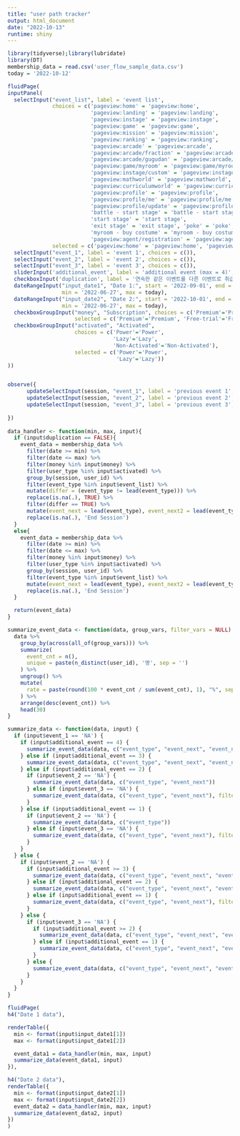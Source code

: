 ```yaml
---
title: "user path tracker"
output: html_document
date: "2022-10-13"
runtime: shiny
---
```


```r
library(tidyverse);library(lubridate)
library(DT)
membership_data = read.csv('user_flow_sample_data.csv')
today = '2022-10-12'

```

```r
fluidPage(
inputPanel(
  selectInput("event_list", label = 'event list', 
              choices = c('pageview:home' = 'pageview:home', 
                          'pageview:landing' = 'pageview:landing',
                          'pageview:instage' = 'pageview:instage', 
                          'pageview:game' = 'pageview:game',
                          'pageview:mission' = 'pageview:mission', 
                          'pageview:ranking' = 'pageview:ranking', 
                          'pageview:arcade' = 'pageview:arcade', 
                          'pageview:arcade/fraction' = 'pageview:arcade/fraction', 
                          'pageview:arcade/gugudan' = 'pageview:arcade/gugudan', 
                          'pageview:game/myroom' = 'pageview:game/myroom',
                          'pageview:instage/custom' = 'pageview:instage/custom', 
                          'pageview:mathworld' = 'pageview:mathworld',
                          'pageview:curriculumworld' = 'pageview:curriculumworld', 
                          'pageview:profile' = 'pageview:profile',
                          'pageview:profile/me' = 'pageview:profile/me', 
                          'pageview:profile/update' = 'pageview:profile/update',
                          'battle - start stage' = 'battle - start stage',
                          'start stage' = 'start stage', 
                          'exit stage' = 'exit stage', 'poke' = 'poke', 
                          'myroom - buy costume' = 'myroom - buy costume',
                          'pageview:agent/registration' = 'pageview:agent/registration'),
              selected = c('pageview:home' = 'pageview:home', 'pageview:mission' = 'pageview:mission'), multiple = TRUE),
  selectInput("event_1", label = 'event 1', choices = c()),
  selectInput("event_2", label = 'event 2', choices = c()),
  selectInput("event_3", label = 'event 3', choices = c()),
  sliderInput('additional_event', label = 'additional event (max = 4)', min = 1, max = 4, value = 1),
  checkboxInput('duplication', label = '연속한 같은 이벤트를 다른 이벤트로 취급', value = TRUE),
  dateRangeInput("input_date1", "Date 1:", start = '2022-09-01', end = '2022-09-30', 
                 min = '2022-06-27', max = today),
  dateRangeInput("input_date2", "Date 2:", start = '2022-10-01', end = today, 
                 min = '2022-06-27', max = today),
  checkboxGroupInput("money", "Subscription", choices = c('Premium'='Premium', 'Free-trial'='Free-trial'), 
                     selected = c('Premium'='Premium', 'Free-trial'='Free-trial')),
  checkboxGroupInput("activated", "Activated", 
                     choices = c('Power'='Power', 
                                 'Lazy'='Lazy', 
                                 'Non-Activated'='Non-Activated'),
                     selected = c('Power'='Power', 
                                  'Lazy'='Lazy'))
))


observe({
      updateSelectInput(session, "event_1", label = 'previous event 1', choices = c('NA' = 'NA', input$event_list))
      updateSelectInput(session, "event_2", label = 'previous event 2', choices = c('NA' = 'NA', input$event_list)) 
      updateSelectInput(session, "event_3", label = 'previous event 3', choices = c('NA' = 'NA', input$event_list)) 
      
})
  
data_handler <- function(min, max, input){
  if (input$duplication == FALSE){
    event_data = membership_data %>%
      filter(date >= min) %>%
      filter(date <= max) %>%
      filter(money %in% input$money) %>%
      filter(user_type %in% input$activated) %>%
      group_by(session, user_id) %>%
      filter(event_type %in% input$event_list) %>%
      mutate(differ = (event_type != lead(event_type))) %>%
      replace(is.na(.), TRUE) %>%
      filter(differ == TRUE) %>%
      mutate(event_next = lead(event_type), event_next2 = lead(event_type, 2), event_next3 = lead(event_type, 3)) %>%
      replace(is.na(.), 'End Session')
  }
  else{
    event_data = membership_data %>%
      filter(date >= min) %>%
      filter(date <= max) %>%
      filter(money %in% input$money) %>%
      filter(user_type %in% input$activated) %>%
      group_by(session, user_id) %>%
      filter(event_type %in% input$event_list) %>%
      mutate(event_next = lead(event_type), event_next2 = lead(event_type, 2), event_next3 = lead(event_type, 3)) %>%
      replace(is.na(.), 'End Session')
  }

  return(event_data)
}

summarize_event_data <- function(data, group_vars, filter_vars = NULL) {
  data %>%
    group_by(across(all_of(group_vars))) %>%
    summarize(
      event_cnt = n(),
      unique = paste(n_distinct(user_id), '명', sep = '')
    ) %>%
    ungroup() %>%
    mutate(
      rate = paste(round(100 * event_cnt / sum(event_cnt), 1), "%", sep = '')
    ) %>%
    arrange(desc(event_cnt)) %>%
    head(30)
}

summarize_data <- function(data, input) {
  if (input$event_1 == 'NA') {
    if (input$additional_event == 4) {
      summarize_event_data(data, c("event_type", "event_next", "event_next2", "event_next3"))
    } else if (input$additional_event == 3) {
      summarize_event_data(data, c("event_type", "event_next", "event_next2"))
    } else if (input$additional_event == 2) {
      if (input$event_2 == 'NA') {
        summarize_event_data(data, c("event_type", "event_next"))
      } else if (input$event_3 == 'NA') {
        summarize_event_data(data, c("event_type", "event_next"), filter_vars = list(event_next = input$event_2))
      }
    } else if (input$additional_event == 1) {
      if (input$event_2 == 'NA') {
        summarize_event_data(data, c("event_type"))
      } else if (input$event_3 == 'NA') {
        summarize_event_data(data, c("event_type", "event_next"), filter_vars = list(event_next = input$event_2))
      }
    }
  } else {
    if (input$event_2 == 'NA') {
      if (input$additional_event >= 3) {
        summarize_event_data(data, c("event_type", "event_next", "event_next2", "event_next3"), filter_vars = list(event_type = input$event_1))
      } else if (input$additional_event == 2) {
        summarize_event_data(data, c("event_type", "event_next", "event_next2"), filter_vars = list(event_type = input$event_1))
      } else if (input$additional_event == 1) {
        summarize_event_data(data, c("event_type", "event_next"), filter_vars = list(event_type = input$event_1))
      }
    } else {
      if (input$event_3 == 'NA') {
        if (input$additional_event >= 2) {
          summarize_event_data(data, c("event_type", "event_next", "event_next2", "event_next3"), filter_vars = list(event_type = input$event_1, event_next = input$event_2))
        } else if (input$additional_event == 1) {
          summarize_event_data(data, c("event_type", "event_next", "event_next2"), filter_vars = list(event_type = input$event_1, event_next = input$event_2))
        }
      } else {
        summarize_event_data(data, c("event_type", "event_next", "event_next2", "event_next3"), filter_vars = list(event_type = input$event_1, event_next = input$event_2, event_next2 = input$event_3))
      }
    }
  }
}

fluidPage(
h4("Date 1 data"),

renderTable({
  min <- format(input$input_date1[1])
  max <- format(input$input_date1[2])

  event_data1 = data_handler(min, max, input)
  summarize_data(event_data1, input)
}),

h4("Date 2 data"),
renderTable({
  min <- format(input$input_date2[1])
  max <- format(input$input_date2[2])
  event_data2 = data_handler(min, max, input)
  summarize_data(event_data2, input)
})
)
```





